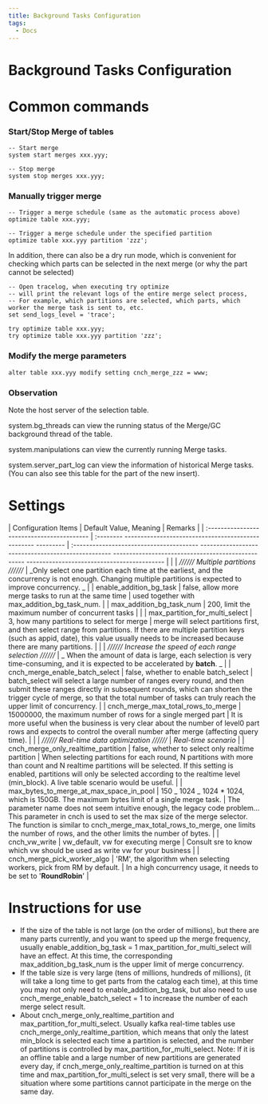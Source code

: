 ```yaml
---
title: Background Tasks Configuration 
tags:
  - Docs
---
```


# Background Tasks Configuration 

# Common commands

### Start/Stop Merge of tables

```
-- Start merge
system start merges xxx.yyy;

-- Stop merge
system stop merges xxx.yyy;

```

### Manually trigger merge

```
-- Trigger a merge schedule (same as the automatic process above)
optimize table xxx.yyy;

-- Trigger a merge schedule under the specified partition
optimize table xxx.yyy partition 'zzz';

```

In addition, there can also be a dry run mode, which is convenient for checking which parts can be selected in the next merge (or why the part cannot be selected)

```
-- Open tracelog, when executing try optimize
-- will print the relevant logs of the entire merge select process,
-- For example, which partitions are selected, which parts, which worker the merge task is sent to, etc.
set send_logs_level = 'trace';

try optimize table xxx.yyy;
try optimize table xxx.yyy partition 'zzz';

```

### Modify the merge parameters

```
alter table xxx.yyy modify setting cnch_merge_zzz = www;

```

### Observation

Note the host server of the selection table.

system.bg_threads can view the running status of the Merge/GC background thread of the table.

system.manipulations can view the currently running Merge tasks.

system.server_part_log can view the information of historical Merge tasks. (You can also see this table for the part of the new insert).

# Settings

| Configuration Items | Default Value, Meaning | Remarks |
| :----------------------------------------- | :-------- -------------------------------------------------- --------- | :--------------------------------------- -------------------------------------------------- -------------------------------------------------- ------------------------------------------- |
| | _////// Multiple partitions //////_ | _Only select one partition each time at the earliest, and the concurrency is not enough. Changing multiple partitions is expected to improve concurrency. _ |
| enable_addition_bg_task | false, allow more merge tasks to run at the same time | used together with max_addition_bg_task_num. |
| max_addition_bg_task_num | 200, limit the maximum number of concurrent tasks | |
| max_partition_for_multi_select | 3, how many partitions to select for merge | merge will select partitions first, and then select range from partitions. If there are multiple partition keys (such as appid, date), this value usually needs to be increased because there are many partitions. |
| | _////// Increase the speed of each range selection //////_ | _ When the amount of data is large, each selection is very time-consuming, and it is expected to be accelerated by **batch**. _ |
| cnch_merge_enable_batch_select | false, whether to enable batch_select | batch_select will select a large number of ranges every round, and then submit these ranges directly in subsequent rounds, which can shorten the trigger cycle of merge, so that the total number of tasks can truly reach the upper limit of concurrency. |
| cnch_merge_max_total_rows_to_merge | 15000000, the maximum number of rows for a single merged part | It is more useful when the business is very clear about the number of level0 part rows and expects to control the overall number after merge (affecting query time). |
| | _////// Real-time data optimization //////_ | _Real-time scenario_ |
| cnch_merge_only_realtime_partition | false, whether to select only realtime partition | When selecting partitions for each round, N partitions with more than count and N realtime partitions will be selected. If this setting is enabled, partitions will only be selected according to the realtime level (min_block). A live table scenario would be useful. |
| max_bytes_to_merge_at_max_space_in_pool | 150 _ 1024 _ 1024 \* 1024, which is 150GB. The maximum bytes limit of a single merge task. | The parameter name does not seem intuitive enough, the legacy code problem... This parameter in cnch is used to set the max size of the merge selector. The function is similar to cnch_merge_max_total_rows_to_merge, one limits the number of rows, and the other limits the number of bytes. |
| cnch_vw_write | vw_default, vw for executing merge | Consult sre to know which vw should be used as write vw for your business |
| cnch_merge_pick_worker_algo | 'RM', the algorithm when selecting workers, pick from RM by default. | In a high concurrency usage, it needs to be set to '**RoundRobin**' |

# Instructions for use

- If the size of the table is not large (on the order of millions), but there are many parts currently, and you want to speed up the merge frequency, usually enable_addition_bg_task = 1 max_partition_for_multi_select will have an effect. At this time, the corresponding max_addition_bg_task_num is the upper limit of merge concurrency.
- If the table size is very large (tens of millions, hundreds of millions), (it will take a long time to get parts from the catalog each time), at this time you may not only need to enable_addition_bg_task, but also need to use cnch_merge_enable_batch_select = 1 to increase the number of each merge select result.
- About cnch_merge_only_realtime_partition and max_partition_for_multi_select. Usually kafka real-time tables use cnch_merge_only_realtime_partition, which means that only the latest min_block is selected each time a partition is selected, and the number of partitions is controlled by max_partition_for_multi_select. Note: If it is an offline table and a large number of new partitions are generated every day, if cnch_merge_only_realtime_partition is turned on at this time and max_partition_for_multi_select is set very small, there will be a situation where some partitions cannot participate in the merge on the same day.
